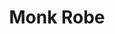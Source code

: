 ---
title: "Monk Robe"
meta_title: "Monk Robe craft"
description: "Craft de Monk Robe"
rank: "b"
draft: false
name: "Monk Robe"
recipe_img: "https://wiki.pokexgames.com/images/b/b3/Monk_Robe.png"
level: 71
craft_time: 259200
result: 1
value_npc: 1
ingredients:
  - name: "Scythe"
    quantity: 100
    item_img: "https://wiki.pokexgames.com/images/2/2f/Scythe1.png"
    value_npc: 1
  - name: "Scizor Claw"
    quantity: 5
    item_img: "https://wiki.pokexgames.com/images/0/05/Scizor_Claw.png"
    value_npc: 1
  - name: "Insect Claw"
    quantity: 50
    item_img: "https://wiki.pokexgames.com/images/3/3f/Insect_Claw.png"
    value_npc: 1
  - name: "Leather"
    quantity: 5
    item_img: "https://wiki.pokexgames.com/images/3/3d/Leather.png"
    value_npc: 1
  - name: "Crab Claw"
    quantity: 10
    item_img: "https://wiki.pokexgames.com/images/2/27/Crab_Claw.png"
    value_npc: 1
  - name: "Long Antenna"
    quantity: 25
    item_img: "https://wiki.pokexgames.com/images/9/99/Long_Antenna.png"
    value_npc: 1
  - name: "Refined Fashion Point"
    quantity: 12
    item_img: "https://wiki.pokexgames.com/images/6/69/Refined_Fashion_Point.png"
    value_npc: 1
---